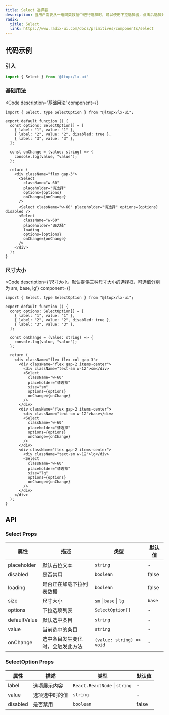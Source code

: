 ```yaml
---
title: Select 选择器
description: 当用户需要从一组同类数据中进行选择时，可以使用下拉选择器，点击后选择对应项。
radix: 
  title: Select
  link: https://www.radix-ui.com/docs/primitives/components/select
---
```




## 代码示例

### 引入

```js copy
import { Select } from '@ltopx/lx-ui'
```

### 基础用法

<Code 
  description='基础用法' 
  component={<Basic />}
>
  ```tsx filename="Select.tsx" copy
  import { Select, type SelectOption } from "@ltopx/lx-ui";

  export default function () {
    const options: SelectOption[] = [
      { label: "1", value: "1" },
      { label: "2", value: "2", disabled: true },
      { label: "3", value: "3" },
    ];

    const onChange = (value: string) => {
      console.log(value, "value");
    };

    return (
      <div className="flex gap-3">
        <Select
          className="w-60"
          placeholder="请选择"
          options={options}
          onChange={onChange}
        />
        <Select className="w-60" placeholder="请选择" options={options} disabled />
        <Select
          className="w-60"
          placeholder="请选择"
          loading
          options={options}
          onChange={onChange}
        />
      </div>
    ); 
  }
  ```
</Code>

### 尺寸大小

<Code 
  description={'尺寸大小。默认提供三种尺寸大小的选择框，可选值分别为 sm, base, lg'} 
  component={<Size />}
>
  ```tsx filename="Select.tsx" copy
  import { Select, type SelectOption } from "@ltopx/lx-ui";

  export default function () {
    const options: SelectOption[] = [
      { label: "1", value: "1" },
      { label: "2", value: "2", disabled: true },
      { label: "3", value: "3" },
    ];

    const onChange = (value: string) => {
      console.log(value, "value");
    };

    return (
      <div className="flex flex-col gap-3">
        <div className="flex gap-2 items-center">
          <div className="text-sm w-12">sm</div>
          <Select
            className="w-60"
            placeholder="请选择"
            size="sm"
            options={options}
            onChange={onChange}
          />
        </div>
        <div className="flex gap-2 items-center">
          <div className="text-sm w-12">base</div>
          <Select
            className="w-60"
            placeholder="请选择"
            options={options}
            onChange={onChange}
          />
        </div>
        <div className="flex gap-2 items-center">
          <div className="text-sm w-12">lg</div>
          <Select
            className="w-60"
            placeholder="请选择"
            size="lg"
            options={options}
            onChange={onChange}
          />
        </div>
      </div>
    );
  }
  ```
</Code>

## API

### Select Props

| 属性         | 描述                             | 类型                      | 默认值 |
| ------------ | -------------------------------- | ------------------------- | ------ |
| placeholder  | 默认占位文本                     | `string`                  | -      |
| disabled     | 是否禁用                         | `boolean`                 | false  |
| loading      | 是否正在加载下拉列表数据         | `boolean`                 | false  |
| size         | 尺寸大小                         | `sm` \| `base` \| `lg `   | `base` |
| options      | 下拉选项列表                     | `SelectOption[]`          | -      |
| defaultValue | 默认选中条目                     | `string`                  | -      |
| value        | 当前选中的条目                   | `string`                  | -      |
| onChange     | 选中条目发生变化时，会触发此方法 | `(value: string) => void` | -      |

### SelectOption Props

| 属性     | 描述           | 类型                            | 默认值 |
| -------- | -------------- | ------------------------------- | ------ |
| label    | 选项展示内容   | `React.ReactNode` \| `string` | -      |
| value    | 选项选中时的值 | `string`                        | -      |
| disabled | 是否禁用       | `boolean`                       | false  |
